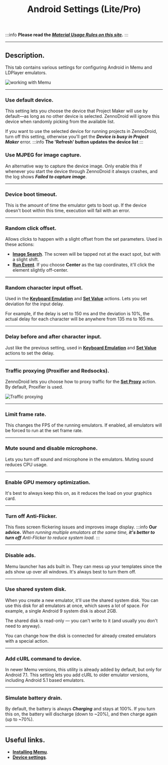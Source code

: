 ﻿---
sidebar_position: 1
title: Android Settings (Lite/Pro)
description: Options for configuring Android emulation.
---
:::info **Please read the [*Material Usage Rules on this site*](../Disclaimer).**
:::
_______________________________________________
## Description.
This tab contains various settings for configuring Android in Memu and LDPlayer emulators.

![working with Memu](./assets/Settings_for_Android/Settings_for_Android_pic1.png)
_______________________________________________
### Use default device.
This setting lets you choose the device that Project Maker will use by default—as long as no other device is selected. ZennoDroid will ignore this device when randomly picking from the available list.

If you want to use the selected device for running projects in ZennoDroid, turn off this setting, otherwise you'll get the ***Device is busy in Project Maker*** error.
:::info **The 'Refresh' button updates the device list**
:::

### Use MJPEG for image capture.
An alternative way to capture the device image. Only enable this if whenever you start the device through ZennoDroid it always crashes, and the log shows ***Failed to capture image***.
_______________________________________________
### Device boot timeout.
This is the amount of time the emulator gets to boot up. If the device doesn't boot within this time, execution will fail with an error.
_______________________________________________
### Random click offset.
Allows clicks to happen with a slight offset from the set parameters. Used in these actions:
- [**Image Search**](../pm/Creating/SearchByPic). The screen will be tapped not at the exact spot, but with a slight shift.
- [**Run Event**](../Android/ProLite/RunEvent). If you choose **Center** as the tap coordinates, it'll click the element slightly off-center.

_______________________________________________
### Random character input offset.
Used in the [**Keyboard Emulation**](../Android/ProLite/Keyboard) and [**Set Value**](../Android/ProLite/SetValue) actions. Lets you set deviation for the input delay.

For example, if the delay is set to 150 ms and the deviation is 10%, the actual delay for each character will be anywhere from 135 ms to 165 ms.
_______________________________________________
### Delay before and after character input.
Just like the previous setting, used in [**Keyboard Emulation**](../Android/ProLite/Keyboard) and [**Set Value**](../Android/ProLite/SetValue) actions to set the delay.
_______________________________________________
### Traffic proxying (Proxifier and Redsocks).
ZennoDroid lets you choose how to proxy traffic for the [**Set Proxy**](../Android/ProLite/setting#how-to-set-up-a-proxy) action. By default, Proxifier is used.

![Traffic proxying](./assets/Settings_for_Android/Settings_for_Android_pic3.png)
_______________________________________________
### Limit frame rate.
This changes the FPS of the running emulators. If enabled, all emulators will be forced to run at the set frame rate.
_______________________________________________
### Mute sound and disable microphone.
Lets you turn off sound and microphone in the emulators. Muting sound reduces CPU usage.
_______________________________________________
### Enable GPU memory optimization.
It's best to always keep this on, as it reduces the load on your graphics card.
_______________________________________________
### Turn off Anti-Flicker.
This fixes screen flickering issues and improves image display.
:::info **Our advice.**
*When running multiple emulators at the same time, **it's better to turn off** Anti-Flicker to reduce system load.*
:::
_______________________________________________
### Disable ads.
Memu launcher has ads built in. They can mess up your templates since the ads show up over all windows. It's always best to turn them off.
_______________________________________________
### Use shared system disk.
When you create a new emulator, it'll use the shared system disk. You can use this disk for all emulators at once, which saves a lot of space. For example, a single Android 9 system disk is about 2GB.

The shared disk is read-only — you can't write to it (and usually you don't need to anyway).

You can change how the disk is connected for already created emulators with a special action.
_______________________________________________
### Add cURL command to device.
In newer Memu versions, this utility is already added by default, but only for Android 7.1. This setting lets you add cURL to older emulator versions, including Android 5.1 based emulators.
_______________________________________________
### Simulate battery drain.
By default, the battery is always ***Charging*** and stays at 100%. If you turn this on, the battery will discharge (down to ~20%), and then charge again (up to ~70%).
_______________________________________________
## Useful links.
- [**Installing Memu**](../ProLite/Memu_Install).
- [**Device settings**](../Android/ProLite/setting).
